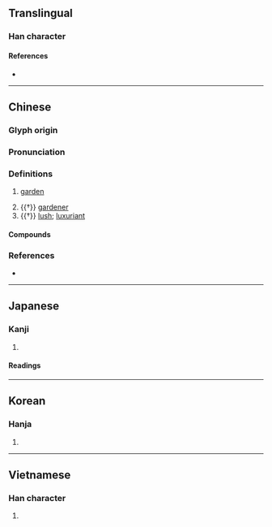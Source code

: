 {{character info/new}}
==Translingual==

===Han character===
{{Han char|rn=31|rad=囗|as=07|sn=10|four=60227|canj=WIJB|ids=⿴囗甫}}

====References====
* {{Han ref|kx=0218.210|dkj=04774|dj=0446.220|hdz=10718.150|uh=5703|ud=22275|bh=AE45|bd=44613}}

----

==Chinese==
{{zh-forms}}

===Glyph origin===
{{Han etym}}

===Pronunciation===
{{zh-pron
|m=pǔ
|c=pou2,bou2
|mn=phó͘
|w=2pu
|mc=y
|oc=y
|cat=n,a
}}

===Definitions===
{{zh-hanzi}}

# {{lb|zh|literally|and|figuratively}} [[garden]]
# {{†}} [[gardener]]
# {{†}} [[lush]]; [[luxuriant]]

====Compounds====
{{zh-der|圃事|圃師|圃畦|園圃|場圃|懸圃|抱甕灌圃|玄圃|玄圃積玉|瑤圃|縣圃|老圃|花圃|苗圃|茗圃|菜圃|蔬圃|蘭圃|辯圃學林|農圃}}

===References===
* {{R:yue:Hanzi}}

----

==Japanese==

===Kanji===
{{ja-kanji|grade=|rs=囗07}}

# {{rfdef|ja|sort=囗07}}

====Readings====
{{ja-readings
|on=ほ
|kun=はたけ-
}}

----

==Korean==

===Hanja===
{{ko-hanja|hangeul=포|rv=po|mr=p'o}}

# {{rfdef|ko|sort=囗07}}

----

==Vietnamese==

===Han character===
{{vi-hantu|[[bo]]|rs=囗07}}

# {{rfdef|vi|sort=囗07}}